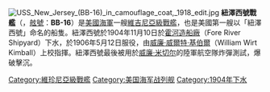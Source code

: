 <noinclude>
{{noteTA
|G1=Military
|G2=Shipname
|G3=USState
|G4=地名
}}</noinclude>

[[File:USS_New_Jersey_(BB-16)_in_camouflage_coat,_1918_edit.jpg|thumb]]
'''紐澤西號戰艦'''（{{lang-en|'''USS New Jersey'''}}，[[美國海軍艦體編號|舷號]]：'''BB-16'''）是[[美國海軍|美國海軍]]一艘[[維吉尼亞級戰艦|維吉尼亞級戰艦]]，也是美國第一艘以「紐澤西號」命名的船隻。紐澤西號於1904年11月10日於[[霍河造船廠|霍河造船廠]]（Fore River Shipyard）下水，於1906年5月12日服役，由[[威廉·威爾特·基伯爾|威廉·威爾特·基伯爾]]（William Wirt Kimball）上校指揮。紐澤西號最後被用於[[威廉·米切尔|威廉·米切尔]]的陸軍航空隊炸彈測試，爆破擊沉。

{{維珍尼亞級戰艦}}
{{美國戰艦}}

{{DEFAULTSORT:New Jersey}}
[[Category:維珍尼亞級戰艦|Category:維珍尼亞級戰艦]]
[[Category:美国海军战列舰|Category:美国海军战列舰]]
[[Category:1904年下水|Category:1904年下水]]